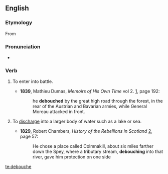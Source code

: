 
==English==
===Etymology===
From {{etyl|fr|en}} {{term|déboucher|lang=fr}}
===Pronunciation===
* {{a|UK}} {{IPA|/dɪˈbuːʃ/|lang=en}}

===Verb===
{{en-verb|debouch|ing}}

# {{context|military|of a body of soldiers|lang=en}} To enter into battle.
#*'''1839''', Mathieu Dumas, ''Memoirs of His Own Time'' vol 2. [http://books.google.com/books?id=-XwEAAAAQAAJ], page 192:
#*:he '''debouched''' by the great high road through the forest, in the rear of the Austrian and Bavarian armies, while General Moreau attacked in front.
# {{context|hydrology|of a river or stream|lang=en}} To [[discharge]] into a larger body of water such as a lake or sea.
#*'''1829''', Robert Chambers, ''History of the Rebellions in Scotland'' [http://books.google.com/books?id=CVIDAAAAYAAJ], page 57:
#*:He chose a place called Colmnakill, about six miles farther down the Spey, where a tributary stream, '''debouching''' into that river, gave him protection on one side

[[te:debouche]]